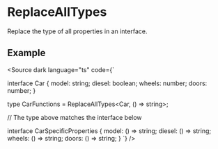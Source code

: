 
# ReplaceAllTypes

Replace the type of all properties in an interface.

## Example

<Source dark language="ts" code={`

interface Car {
    model: string;
    diesel: boolean;
    wheels: number;
    doors: number;
}

type CarFunctions = ReplaceAllTypes<Car, () => string>;

// The type above matches the interface below

interface CarSpecificProperties {
    model: () => string;
    diesel: () => string;
    wheels: () => string;
    doors: () => string;
}
`} />
